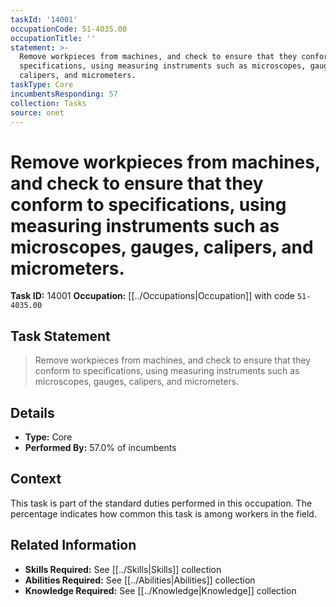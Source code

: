 ```yaml
---
taskId: '14001'
occupationCode: 51-4035.00
occupationTitle: ''
statement: >-
  Remove workpieces from machines, and check to ensure that they conform to
  specifications, using measuring instruments such as microscopes, gauges,
  calipers, and micrometers.
taskType: Core
incumbentsResponding: 57
collection: Tasks
source: onet
---
```

# Remove workpieces from machines, and check to ensure that they conform to specifications, using measuring instruments such as microscopes, gauges, calipers, and micrometers.

**Task ID:** 14001
**Occupation:** [[../Occupations|Occupation]] with code `51-4035.00`

## Task Statement

> Remove workpieces from machines, and check to ensure that they conform to specifications, using measuring instruments such as microscopes, gauges, calipers, and micrometers.

## Details

- **Type:** Core
- **Performed By:** 57.0% of incumbents

## Context

This task is part of the standard duties performed in this occupation. The percentage indicates how common this task is among workers in the field.

## Related Information

- **Skills Required:** See [[../Skills|Skills]] collection
- **Abilities Required:** See [[../Abilities|Abilities]] collection
- **Knowledge Required:** See [[../Knowledge|Knowledge]] collection
